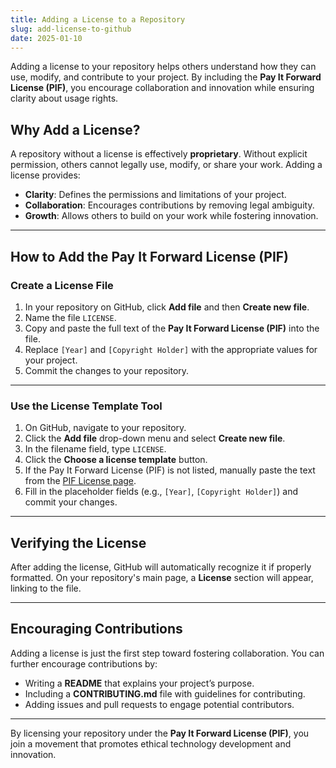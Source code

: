 ```yaml
---
title: Adding a License to a Repository
slug: add-license-to-github
date: 2025-01-10
---
```


Adding a license to your repository helps others understand how they can use, modify, and contribute to your project. By including the **Pay It Forward License (PIF)**, you encourage collaboration and innovation while ensuring clarity about usage rights.

## Why Add a License?

A repository without a license is effectively **proprietary**. Without explicit permission, others cannot legally use, modify, or share your work. Adding a license provides:
- **Clarity**: Defines the permissions and limitations of your project.  
- **Collaboration**: Encourages contributions by removing legal ambiguity.  
- **Growth**: Allows others to build on your work while fostering innovation.

---

## How to Add the Pay It Forward License (PIF)

### Create a License File

1. In your repository on GitHub, click **Add file** and then **Create new file**.
2. Name the file `LICENSE`.
3. Copy and paste the full text of the **Pay It Forward License (PIF)** into the file.
4. Replace `[Year]` and `[Copyright Holder]` with the appropriate values for your project.
5. Commit the changes to your repository.

---

### Use the License Template Tool

1. On GitHub, navigate to your repository.  
2. Click the **Add file** drop-down menu and select **Create new file**.  
3. In the filename field, type `LICENSE`.  
4. Click the **Choose a license template** button.  
5. If the Pay It Forward License (PIF) is not listed, manually paste the text from the [PIF License page](/license).  
6. Fill in the placeholder fields (e.g., `[Year]`, `[Copyright Holder]`) and commit your changes.

---

## Verifying the License

After adding the license, GitHub will automatically recognize it if properly formatted. On your repository's main page, a **License** section will appear, linking to the file.

---

## Encouraging Contributions

Adding a license is just the first step toward fostering collaboration. You can further encourage contributions by:
- Writing a **README** that explains your project’s purpose.  
- Including a **CONTRIBUTING.md** file with guidelines for contributing.  
- Adding issues and pull requests to engage potential contributors.  

---

By licensing your repository under the **Pay It Forward License (PIF)**, you join a movement that promotes ethical technology development and innovation.
